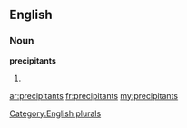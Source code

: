 ==English==

===Noun===
'''precipitants'''

# {{plural of|[[precipitant]]}}

[[Category:English plurals]]

[[ar:precipitants]]
[[fr:precipitants]]
[[my:precipitants]]